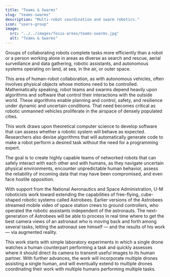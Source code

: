 ```yaml
---
title: "Teams & Swarms"
slug: "teams-swarms"
description: "Multi-robot coordination and swarm robotics."
icon: "users-group"
image: 
  src: "../../images/focus-areas/teams-swarms.jpg"
  alt: "Teams & Swarms"
---
```


Groups of collaborating robots complete tasks more efficiently than a robot or a person working alone in areas as diverse as search and rescue, aerial surveillance and data gathering, robotic assistants, and autonomous systems operating on land, at sea, in the air, or outer space.

This area of human-robot collaboration, as with autonomous vehicles, often involves physical objects whose motions need to be controlled. Mathematically speaking, robot teams and swarms depend heavily upon algorithms and software that control their interactions with the outside world. These algorithms enable planning and control, safety, and resilience under dynamic and uncertain conditions. That need becomes critical as robotic unmanned vehicles proliferate in the airspace of densely populated cities.

This work draws upon theoretical computer science to develop software that can assess whether a robotic system will behave as expected. Researchers also devise algorithms that will automatically generate code to make a robot perform a desired task without the need for a programming expert.

The goal is to create highly capable teams of networked robots that can safely interact with each other and with humans, as they navigate uncertain physical environments, encounter unpredictable human behavior, assess the reliability of incoming data that may have been compromised, and even face hostile opposition.

With support from the National Aeronautics and Space Administration, U-M roboticists work toward extending the capabilities of free-flying, cube-shaped robotic systems called Astrobees. Earlier versions of the Astrobees streamed mobile video of space station crews to ground controllers, who operated the robotic assistants independent of the astronauts. The next-generation of Astrobees will be able to process in real time where to get the best camera views of an astronaut who is moving back and forth among several tasks, letting the astronaut see himself — and the results of his work — via augmented reality.

This work starts with simple laboratory experiments in which a single drone watches a human counterpart performing a task and quickly assesses where it should direct its camera to transmit useful images to its human partner. With further advances, the work will incorporate multiple drones assisting a single human, and will eventually extend to multiple drones coordinating their work with multiple humans performing multiple tasks.